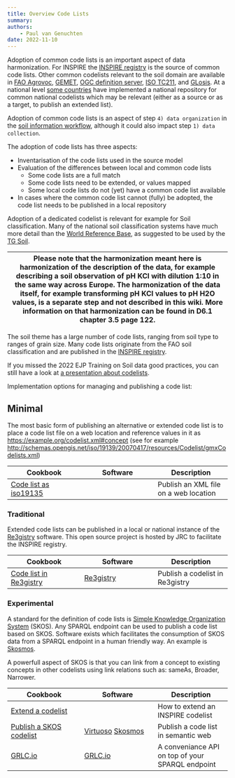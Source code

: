 ```yaml
---
title: Overview Code Lists
summary: 
authors:
    - Paul van Genuchten
date: 2022-11-10
---
```


Adoption of common code lists is an important aspect of data harmonization. For INSPIRE the [INSPIRE registry](https://inspire.ec.europa.eu/registry) is the source of common code lists. Other common codelists relevant to the soil domain are available in [FAO Agrovoc](https://agrovoc.fao.org/browse/agrovoc/en/), [GEMET](https://www.eionet.europa.eu/gemet/en/about/), [OGC definition server](https://www.ogc.org/def-server), [ISO TC211](http://www.isotc211.org/2005/resources/Codelist/gmxCodelists.xml), and [GLosis](https://github.com/rapw3k/glosis/blob/master/glosis_cl.ttl). At a national level [some countries](https://ec.europa.eu/isa2/solutions/re3gistry_en/) have implemented a national repository for common national codelists which may be relevant (either as a source or as a target, to publish an extended list).

Adoption of common code lists is an aspect of step `4) data organization` in the [soil information workflow](https://www.isric.org/index.php/utilise/community-practice), although it could also impact step `1) data collection`.

The adoption of code lists has three aspects:

- Inventarisation of the code lists used in the source model
- Evaluation of the differences between local and common code lists
  - Some code lists are a full match
  - Some code lists need to be extended, or values mapped
  - Some local code lists do not (yet) have a common code list available
- In cases where the common code list cannot (fully) be adopted, the code list needs to be published in a local repository

Adoption of a dedicated codelist is relevant for example for Soil classification. Many of the national soil classification systems have much more detail than the [World Reference Base](https://inspire.ec.europa.eu/codelist/WRBSpecifierValue), as suggested to be used by the [TG Soil](https://inspire.ec.europa.eu/id/document/tg/so).

| Please note that the harmonization meant here is harmonization of the description of the data, for example describing a soil observation of pH KCl with dilution 1:10 in the same way across Europe. The harmonization of the data itself, for example transforming pH KCl values to pH H2O values, is a separate step and not described in this wiki. More information on that harmonization can be found in D6.1 chapter 3.5 page 122. |
| --- |

The soil theme has a large number of code lists, ranging from soil type to ranges of grain size. Many code lists originate from the FAO soil classification and are published in the [INSPIRE registry](https://inspire.ec.europa.eu/registry/).

If you missed the 2022 EJP Training on Soil data good practices, you can still have a look at [a presentation about codelists](https://wur.yuja.com/V/Video?v=195138&node=829589&a=1673682788&autoplay=1).

Implementation options for managing and publishing a code list:

## Minimal

The most basic form of publishing an alternative or extended code list is to place a code list file on a web location and reference values in it as [https://example.org/codelist.xml#concept](https://example.org/codelist.xml#concept) (see for example [http://schemas.opengis.net/iso/19139/20070417/resources/Codelist/gmxCodelists.xml](http://schemas.opengis.net/iso/19139/20070417/resources/Codelist/gmxCodelists.xml))

| Cookbook | Software | Description |
| --- | --- | --- |
| [Code list as iso19135](cookbook/codelist-iso19135.qmd) | | Publish an XML file on a web location |


### Traditional

Extended code lists can be published in a local or national instance of the [Re3gistry](https://github.com/ec-jrc/re3gistry) software. This open source project is hosted by JRC to facilitate the INSPIRE registry.

| Cookbook | Software | Description |
| --- | --- | --- |
| [Code list in Re3gistry](cookbook/re3gistry.qmd) | [Re3gistry](https://ec.europa.eu/isa2/solutions/re3gistry_en/) | Publish a codelist in Re3gistry |

### Experimental

A standard for the definition of code lists is [Simple Knowledge Organization System](https://www.w3.org/TR/skos-reference/) (SKOS). Any SPARQL endpoint can be used to publish a code list based on SKOS. Software exists which facilitates the consumption of SKOS data from a SPARQL endpoint in a human friendly way. An example is [Skosmos](https://skosmos.org/).

A powerfull aspect of SKOS is that you can link from a concept to existing concepts in other codelists using link relations such as: sameAs, Broader, Narrower.

| Cookbook | Software | Description |
| --- | --- | --- |
| [Extend a codelist](cookbook/code-listsExtension.qmd) |  | How to extend an INSPIRE codelist |
| [Publish a SKOS codelist](cookbook/virtuoso.qmd) | [Virtuoso](https://virtuoso.openlinksw.com/) [Skosmos](https://skosmos.org) | Publish a code list in semantic web |
| [GRLC.io](cookbook/GRLC.qmd) | [GRLC.io](https://grlc.io) | A conveniance API on top of your SPARQL endpoint |